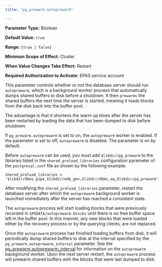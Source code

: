 ```yaml
---
title: "pg_prewarm.autoprewarm"

---
```


<div id="pg_prewarm_autoprewarm" class="registered_link"></div>

**Parameter Type:** Boolean

**Default Value:** `true`

**Range:** `{true | false}`

**Minimum Scope of Effect:** Cluster

**When Value Changes Take Effect:** Restart

**Required Authorization to Activate:** EPAS service account

This parameter controls whether or not the database server should run `autoprewarm`, which is a background worker process that automatically dumps shared buffers to disk before a shutdown. It then `prewarms` the shared buffers the next time the server is started, meaning it loads blocks from the disk back into the buffer pool.

The advantage is that it shortens the warm up times after the server has been restarted by loading the data that has been dumped to disk before shutdown.

If `pg_prewarm.autoprewarm` is set to on, the `autoprewarm` worker is enabled. If the parameter is set to off, `autoprewarm` is disabled. The parameter is on by default.

Before `autoprewarm` can be used, you must add `$libdir/pg_prewarm` to the libraries listed in the `shared_preload_libraries` configuration parameter of the `postgresql.conf` file as shown by the following example:

```text
shared_preload_libraries = '$libdir/dbms_pipe,$libdir/edb_gen,$libdir/dbms_aq,$libdir/pg_prewarm'
```

After modifying the `shared_preload_libraries` parameter, restart the database server after which the `autoprewarm` background worker is launched immediately after the server has reached a consistent state.

The `autoprewarm` process will start loading blocks that were previously recorded in `$PGDATA/autoprewarm.blocks` until there is no free buffer space left in the buffer pool. In this manner, any new blocks that were loaded either by the recovery process or by the querying clients, are not replaced.

Once the `autoprewarm` process has finished loading buffers from disk, it will periodically dump shared buffers to disk at the interval specified by the `pg_prewarm.autoprewarm_interval` parameter. See the [pg_prewarm.autoprewarm_interval](17_pg_prewarm.autoprewarm_interval/#pg_prewarm_autoprewarm_interval) for information on the `autoprewarm` background worker. Upon the next server restart, the `autoprewarm` process will prewarm shared buffers with the blocks that were last dumped to disk.
